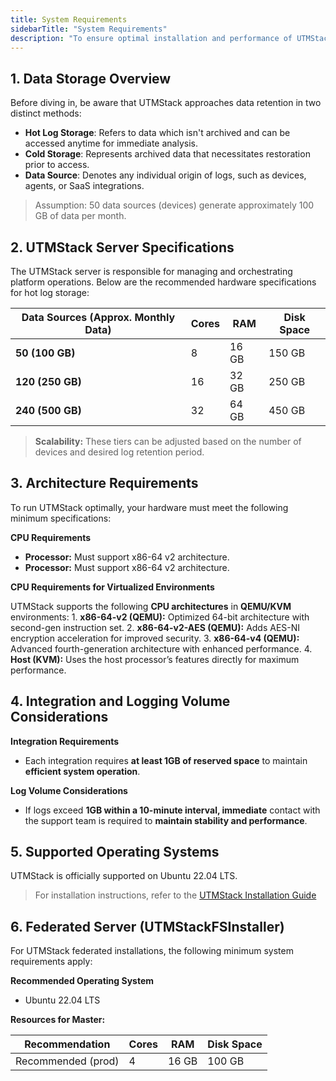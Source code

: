 ```yaml
---
title: System Requirements
sidebarTitle: "System Requirements"
description: "To ensure optimal installation and performance of UTMStack, adhere to the following system specifications."
---
```


## 1. Data Storage Overview

Before diving in, be aware that UTMStack approaches data retention in two distinct methods:

* **Hot Log Storage**: Refers to data which isn't archived and can be accessed anytime for immediate analysis.
* **Cold Storage**: Represents archived data that necessitates restoration prior to access.
* **Data Source**: Denotes any individual origin of logs, such as devices, agents, or SaaS integrations.

> Assumption: 50 data sources (devices) generate approximately 100 GB of data per month.

## 2. UTMStack Server Specifications

The UTMStack server is responsible for managing and orchestrating platform operations. Below are the recommended hardware specifications for hot log storage:

| Data Sources (Approx. Monthly Data) | Cores | RAM   | Disk Space |
| ----------------------------------- | ------| ------| -----------|
| **50 (100 GB)**                     | 8     | 16 GB | 150 GB    |
| **120 (250 GB)**                    | 16    | 32 GB | 250 GB    |
| **240 (500 GB)**                    | 32    | 64 GB | 450 GB    |

> **Scalability:** These tiers can be adjusted based on the number of devices and desired log retention period.

## 3. Architecture Requirements

To run UTMStack optimally, your hardware must meet the following minimum specifications:

**CPU Requirements**

* **Processor:** Must support x86-64 v2 architecture.
* **Processor:** Must support x86-64 v2 architecture.

**CPU Requirements for Virtualized Environments**

UTMStack supports the following **CPU architectures** in **QEMU/KVM** environments:
	1.	**x86-64-v2 (QEMU):** Optimized 64-bit architecture with second-gen instruction set.
	2.	**x86-64-v2-AES (QEMU):** Adds AES-NI encryption acceleration for improved security.
	3.	**x86-64-v4 (QEMU):** Advanced fourth-generation architecture with enhanced performance.
	4.	**Host (KVM):** Uses the host processor’s features directly for maximum performance.

## 4. Integration and Logging Volume Considerations

**Integration Requirements**

* Each integration requires **at least 1GB of reserved space** to maintain **efficient system operation**.

**Log Volume Considerations**
*	If logs exceed **1GB within a 10-minute interval, immediate** contact with the support team is required to **maintain stability and performance**.

## 5. Supported Operating Systems

UTMStack is officially supported on Ubuntu 22.04 LTS.

> For installation instructions, refer to the [UTMStack Installation Guide](../Installation/setup_guide)

##  6. Federated Server (UTMStackFSInstaller)

For UTMStack federated installations, the following minimum system requirements apply:

**Recommended Operating System**
*	Ubuntu 22.04 LTS

**Resources for Master:**

| Recommendation                | Cores | RAM   | Disk Space |
| ----------------------------- | ----- | ----- | ---------- |
| Recommended (prod)            | 4     | 16 GB  | 100 GB    |
